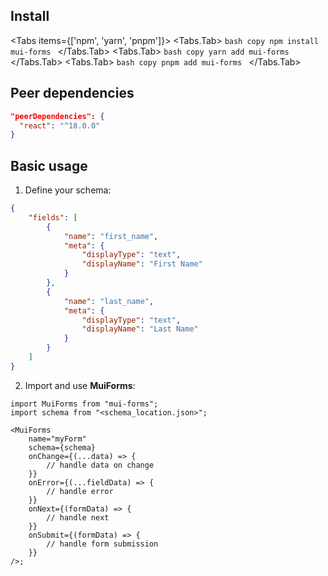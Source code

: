
## Install

<Tabs items={['npm', 'yarn', 'pnpm']}>
  <Tabs.Tab>
    ```bash copy
        npm install mui-forms
    ```
  </Tabs.Tab>
  <Tabs.Tab>
    ```bash copy
        yarn add mui-forms
    ```
  </Tabs.Tab>
  <Tabs.Tab>
    ```bash copy
        pnpm add mui-forms
    ```
  </Tabs.Tab>
</Tabs>

## Peer dependencies

```json copy
"peerDependencies": {
  "react": "^18.0.0"
}
```

## Basic usage

1. Define your schema:

```json copy
{
    "fields": [
        {
            "name": "first_name",
            "meta": {
                "displayType": "text",
                "displayName": "First Name"
            }
        },
        {
            "name": "last_name",
            "meta": {
                "displayType": "text",
                "displayName": "Last Name"
            }
        }
    ]
}
```

2. Import and use **MuiForms**:

```tsx copy
import MuiForms from "mui-forms";
import schema from "<schema_location.json>";

<MuiForms
    name="myForm"
    schema={schema}
    onChange={(...data) => {
        // handle data on change
    }}
    onError={(...fieldData) => {
        // handle error
    }}
    onNext={(formData) => {
        // handle next
    }}
    onSubmit={(formData) => {
        // handle form submission
    }}
/>;
```
